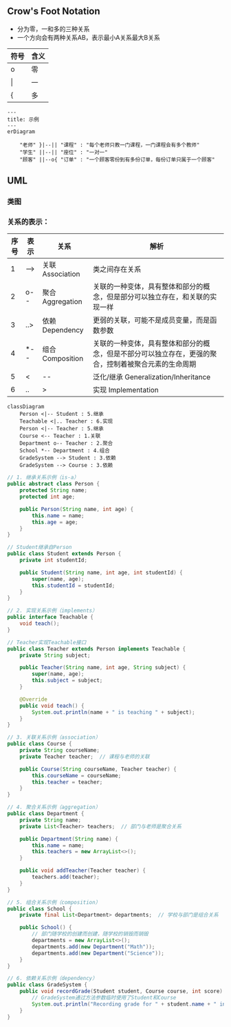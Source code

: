 ## Crow's Foot Notation


* 分为零，一和多的三种关系
* 一个方向会有两种关系AB，表示最小A关系最大B关系

| 符号  | 含义  |
|---|---|
| o   | 零  |
| \| | 一  |
| \{  | 多  |

``` mermaid
---
title: 示例
---
erDiagram

    "老师" }|--|| "课程" : "每个老师只教一门课程，一门课程会有多个教师"
    "学生" ||--|| "座位" : "一对一"
    "顾客" ||--o{ "订单" : "一个顾客零份到有多份订单，每份订单只属于一个顾客"

```
## UML
### 类图
### 关系的表示：

| 序号| 表示  | 关系  |解析|
|---|---|---|---|
| 1| -->   | 关联 Association   |类之间存在关系|
| 2| o-- |  聚合 Aggregation   |关联的一种变体，具有整体和部分的概念，但是部分可以独立存在，和关联的实现一样|
| 3| ..>  | 依赖 Dependency    |更弱的关联，可能不是成员变量，而是函数参数|
| 4| *--  | 组合 Composition   |关联的一种变体，具有整体和部分的概念，但是不部分可以独立存在，更强的聚合，控制着被聚合元素的生命周期|
| 5| \<|--  | 泛化/继承 Generalization/Inheritance   |接口实现|
| 6| ..|>  | 实现 Implementation   |父类和子类的关系|

```mermaid
classDiagram
    Person <|-- Student : 5.继承
    Teachable <|.. Teacher : 6.实现
    Person <|-- Teacher : 5.继承
    Course <-- Teacher : 1.关联
    Department o-- Teacher : 2.聚合
    School *-- Department : 4.组合
    GradeSystem --> Student : 3.依赖
    GradeSystem --> Course : 3.依赖
```

```java
// 1. 继承关系示例（is-a）
public abstract class Person {
    protected String name;
    protected int age;

    public Person(String name, int age) {
        this.name = name;
        this.age = age;
    }
}

// Student继承自Person
public class Student extends Person {
    private int studentId;

    public Student(String name, int age, int studentId) {
        super(name, age);
        this.studentId = studentId;
    }
}

// 2. 实现关系示例（implements）
public interface Teachable {
    void teach();
}

// Teacher实现Teachable接口
public class Teacher extends Person implements Teachable {
    private String subject;

    public Teacher(String name, int age, String subject) {
        super(name, age);
        this.subject = subject;
    }

    @Override
    public void teach() {
        System.out.println(name + " is teaching " + subject);
    }
}

// 3. 关联关系示例（association）
public class Course {
    private String courseName;
    private Teacher teacher;  // 课程与老师的关联

    public Course(String courseName, Teacher teacher) {
        this.courseName = courseName;
        this.teacher = teacher;
    }
}

// 4. 聚合关系示例（aggregation）
public class Department {
    private String name;
    private List<Teacher> teachers;  // 部门与老师是聚合关系

    public Department(String name) {
        this.name = name;
        this.teachers = new ArrayList<>();
    }

    public void addTeacher(Teacher teacher) {
        teachers.add(teacher);
    }
}

// 5. 组合关系示例（composition）
public class School {
    private final List<Department> departments;  // 学校与部门是组合关系

    public School() {
        // 部门随学校的创建而创建，随学校的销毁而销毁
        departments = new ArrayList<>();
        departments.add(new Department("Math"));
        departments.add(new Department("Science"));
    }
}

// 6. 依赖关系示例（dependency）
public class GradeSystem {
    public void recordGrade(Student student, Course course, int score) {
        // GradeSystem通过方法参数临时使用了Student和Course
        System.out.println("Recording grade for " + student.name + " in " + course);
    }
}
```

